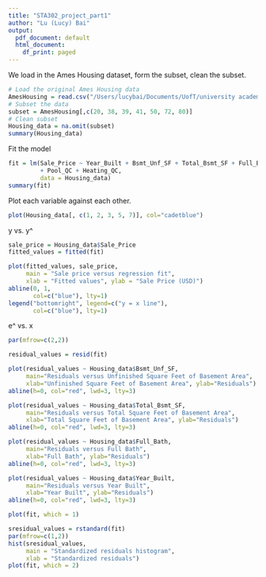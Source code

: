 ```yaml
---
title: "STA302_project_part1"
author: "Lu (Lucy) Bai"
output:
  pdf_document: default
  html_document:
    df_print: paged
---
```


We load in the Ames Housing dataset, form the subset, clean the subset.
```r
# Load the original Ames Housing data
AmesHousing = read.csv("/Users/lucybai/Documents/UofT/university academy/Forth year F/STA302/STA302 project/AmesHousing.csv", header=T)
# Subset the data
subset = AmesHousing[,c(20, 38, 39, 41, 50, 72, 80)]
# Clean subset
Housing_data = na.omit(subset)
summary(Housing_data)
```

Fit the model
```r
fit = lm(Sale_Price ~ Year_Built + Bsmt_Unf_SF + Total_Bsmt_SF + Full_Bath
         + Pool_QC + Heating_QC, 
         data = Housing_data)
summary(fit)
```



Plot each variable against each other.
```r
plot(Housing_data[, c(1, 2, 3, 5, 7)], col="cadetblue")
```


y vs. y^
```r
sale_price = Housing_data$Sale_Price
fitted_values = fitted(fit)

plot(fitted_values, sale_price,
     main = "Sale price versus regression fit",
     xlab = "Fitted values", ylab = "Sale Price (USD)")
abline(0, 1, 
       col=c("blue"), lty=1)
legend("bottomright", legend=c("y = x line"),
       col=c("blue"), lty=1)
```

e^ vs. x
```r
par(mfrow=c(2,2))

residual_values = resid(fit)

plot(residual_values ~ Housing_data$Bsmt_Unf_SF, 
     main="Residuals versus Unfinished Square Feet of Basement Area",
     xlab="Unfinished Square Feet of Basement Area", ylab="Residuals")
abline(h=0, col="red", lwd=3, lty=3)

plot(residual_values ~ Housing_data$Total_Bsmt_SF, 
     main="Residuals versus Total Square Feet of Basement Area",
     xlab="Total Square Feet of Basement Area", ylab="Residuals")
abline(h=0, col="red", lwd=3, lty=3)

plot(residual_values ~ Housing_data$Full_Bath, 
     main="Residuals versus Full Bath",
     xlab="Full Bath", ylab="Residuals")
abline(h=0, col="red", lwd=3, lty=3)

plot(residual_values ~ Housing_data$Year_Built, 
     main="Residuals versus Year Built",
     xlab="Year Built", ylab="Residuals")
abline(h=0, col="red", lwd=3, lty=3)
```


```r
plot(fit, which = 1)
```

```r
sresidual_values = rstandard(fit)
par(mfrow=c(1,2))
hist(sresidual_values,
     main = "Standardized residuals histogram",
     xlab = "Standardized residuals")
plot(fit, which = 2)
```

